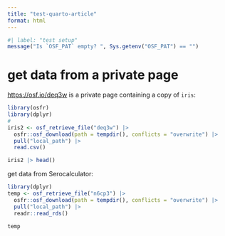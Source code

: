 ```yaml
---
title: "test-quarto-article"
format: html
---
```


```r
#| label: "test setup"
message("Is `OSF_PAT` empty? ", Sys.getenv("OSF_PAT") == "")
```


# get data from a private page

<https://osf.io/deq3w> is a private page containing a copy of `iris`:

```r
library(osfr)
library(dplyr)
# 
iris2 <- osf_retrieve_file("deq3w") |> 
  osfr::osf_download(path = tempdir(), conflicts = "overwrite") |> 
  pull("local_path") |> 
  read.csv()

iris2 |> head()
```

get data from Serocalculator:

```r

library(dplyr)
temp <- osf_retrieve_file("n6cp3") |> 
  osfr::osf_download(path = tempdir(), conflicts = "overwrite") |> 
  pull("local_path") |> 
  readr::read_rds()

temp

```
